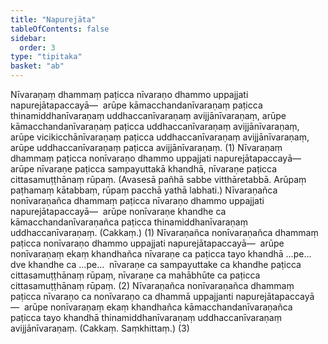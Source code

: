 ```yaml
---
title: "Napurejāta"
tableOfContents: false
sidebar:
  order: 3
type: "tipitaka"
basket: "ab"
---
```



<DynamicBreadcrumb />

<Division number="8">

<Paragraph number="1907">
Nīvaraṇaṃ dhammaṃ paṭicca nīvaraṇo dhammo uppajjati napurejātapaccayā—  arūpe kāmacchandanīvaraṇaṃ paṭicca thinamiddhanīvaraṇaṃ uddhaccanīvaraṇaṃ avijjānīvaraṇaṃ, arūpe kāmacchandanīvaraṇaṃ paṭicca uddhaccanīvaraṇaṃ avijjānīvaraṇaṃ, arūpe vicikicchānīvaraṇaṃ paṭicca uddhaccanīvaraṇaṃ avijjānīvaraṇaṃ, arūpe uddhaccanīvaraṇaṃ paṭicca avijjānīvaraṇaṃ. (1)
</Paragraph>

<Paragraph number="1908">
Nīvaraṇaṃ dhammaṃ paṭicca nonīvaraṇo dhammo uppajjati napurejātapaccayā—  arūpe nīvaraṇe paṭicca sampayuttakā khandhā, nīvaraṇe paṭicca cittasamuṭṭhānaṃ rūpaṃ. (Avasesā pañhā sabbe vitthāretabbā. Arūpaṃ paṭhamaṃ kātabbaṃ, rūpaṃ pacchā yathā labhati.)
</Paragraph>

</Division>
<Division number="9">

<Paragraph number="1909">
Nīvaraṇañca nonīvaraṇañca dhammaṃ paṭicca nīvaraṇo dhammo uppajjati napurejātapaccayā—  arūpe nonīvaraṇe khandhe ca kāmacchandanīvaraṇañca paṭicca thinamiddhanīvaraṇaṃ uddhaccanīvaraṇaṃ. (Cakkaṃ.) (1)
</Paragraph>

<Paragraph number="1910">
Nīvaraṇañca nonīvaraṇañca dhammaṃ paṭicca nonīvaraṇo dhammo uppajjati napurejātapaccayā—  arūpe nonīvaraṇaṃ ekaṃ khandhañca nīvaraṇe ca paṭicca tayo khandhā …pe…  dve khandhe ca …pe…  nīvaraṇe ca sampayuttake ca khandhe paṭicca cittasamuṭṭhānaṃ rūpaṃ, nīvaraṇe ca mahābhūte ca paṭicca cittasamuṭṭhānaṃ rūpaṃ. (2)
</Paragraph>

<Paragraph number="1911">
Nīvaraṇañca nonīvaraṇañca dhammaṃ paṭicca nīvaraṇo ca nonīvaraṇo ca dhammā uppajjanti napurejātapaccayā—  arūpe nonīvaraṇaṃ ekaṃ khandhañca kāmacchandanīvaraṇañca paṭicca tayo khandhā thinamiddhanīvaraṇaṃ uddhaccanīvaraṇaṃ avijjānīvaraṇaṃ. (Cakkaṃ. Saṃkhittaṃ.) (3)
</Paragraph>
</Division>